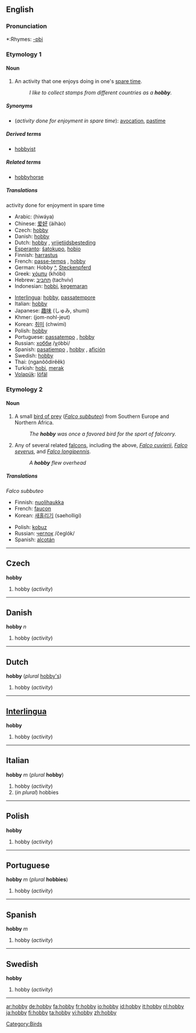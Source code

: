 {{see|Hobby}}
==English==

===Pronunciation===
*:Rhymes: [[Rhymes:English:-ɒbi|-ɒbi]]

===Etymology 1===
<!--Possibly from '''[[hobby-horse]]''', meaning a small horse or pony, often a small horse for children to ride; or possibly from the name of the bird, referring to the formerly common pastime of [[falconry]].

commented out since both Collins and Encarta state it comes from "hobin" or "hobyin", a variant of "Robin"-->

====Noun====
{{wikipedia}}
{{en-noun|hobbies}}

#An activity that one enjoys doing in one's [[spare time]].
#:''I like to collect stamps from different countries as a '''hobby'''.''

=====Synonyms=====
*(''activity done for enjoyment in spare time''): [[avocation]], [[pastime]]

=====Derived terms=====
*[[hobbyist]] {{pos_n}}

=====Related terms=====
*[[hobbyhorse]] {{pos_n}}

=====Translations=====
;activity done for enjoyment in spare time
{{top}}
*Arabic: {{ARchar|[[هواية]]}} (hiwáya) {{f}}
*Chinese: [[爱好]] (àihào)
*Czech: [[hobby#Czech|hobby]]
*Danish: [[hobby#Danish|hobby]] {{n}}
*Dutch: [[hobby#Dutch|hobby]] {{f}}, [[vrijetijdsbesteding]] {{f}}
*[[Esperanto]]: [[ŝatokupo]], [[hobio]]
*Finnish: [[harrastus]]
*French: [[passe-temps]] {{m}}, [[hobby#French|hobby]] {{m}}
*German: Hobby {{n}} [[:de:Hobby|^]], [[Steckenpferd]] {{n}}
*Greek: [[χόμπυ]] (khóbi)
*Hebrew: [[תחביב]] (tachviv)
*Indonesian: [[hobbi]], [[gemar|kegemaran]]
{{mid}}
*[[Interlingua]]: [[hobby#Interlingua|hobby]], [[passatempore]]
*Italian: [[hobby#Italian|hobby]] {{m}}
*Japanese: [[趣味]] (しゅみ, shumi)
*Khmer: (jom-nohl-jeut)
*Korean: [[취미]] (chwimi)
*Polish: [[hobby#Polish|hobby]]
*Portuguese: [[passatempo]] {{m}}, [[hobby#Portugese|hobby]] {{m}}
*Russian: [[хобби]] /χóbbi/ {{n}}
*Spanish: [[pasatiempo]] {{m}}, [[hobby#Spanish|hobby]] {{m}}, [[afición]] {{f}}
*Swedish: [[hobby#Swedish|hobby]]
*Thai: {{THchar|[[งานอดิเรก]]}} (nganŏŏdirêêk)
*Turkish: [[hobi]], [[merak]]
*[[Volapük]]: [[löfäl]]
{{bottom}}

===Etymology 2===

====Noun====
{{wikipedia|Hobby_(bird)}}
{{en-noun|hobbies}}

# A small [[bird of prey]] (''[[Falco subbuteo]]'') from Southern Europe and Northern Africa.
#:''The '''hobby''' was once a favored bird for the sport of falconry.''
# Any of several related [[falcon]]s, including the above, ''[[Falco cuvierii]]'', ''[[Falco severus]]'', and ''[[Falco longipennis]]''.
#:''A '''hobby''' flew overhead''

=====Translations=====
;''Falco subbuteo''
{{top}}
*Finnish: [[nuolihaukka]]
*French: [[faucon]]
*Korean: [[새홀리기]] (saeholligi)
{{mid}}
*Polish: [[kobuz]] {{m}}
*Russian: [[чеглок]] /čeglók/ {{m}}
*Spanish: [[alcotán]] {{m}}
{{bottom}}


----

==Czech==
'''hobby'''

#hobby (''activity'')

----
==Danish==
'''hobby''' ''n''

#hobby (''activity'')

----
==Dutch==
'''hobby''' {{m}} (''plural'' [[hobby's]])

#hobby (''activity'')

----

==[[Interlingua]]==
'''hobby'''

# hobby (''activity'')

----

==Italian==
'''hobby''' ''m'' (''plural'' '''hobby''')

# hobby (''activity'')
# (''in plural'') hobbies

----
==Polish==
'''hobby'''

#hobby (''activity'')

----
==Portuguese==
'''hobby''' ''m'' (''plural'' '''hobbies''')

#hobby (''activity'')

----
==Spanish==
'''hobby''' ''m''

#hobby (''activity'')

----
==Swedish==
'''hobby'''

#hobby (''activity'')
----
[[Category:Birds]]

[[ar:hobby]]
[[de:hobby]]
[[fa:hobby]]
[[fr:hobby]]
[[io:hobby]]
[[id:hobby]]
[[it:hobby]]
[[nl:hobby]]
[[ja:hobby]]
[[fi:hobby]]
[[ta:hobby]]
[[vi:hobby]]
[[zh:hobby]]